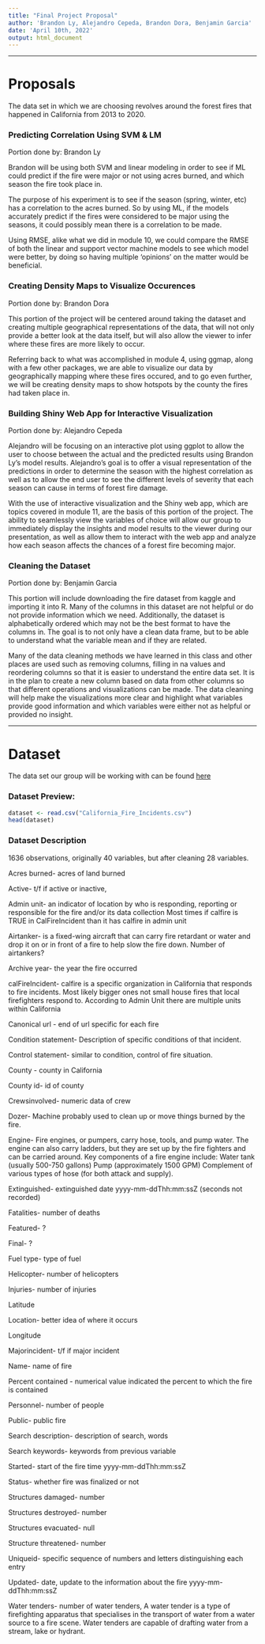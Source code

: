 ```yaml
---
title: "Final Project Proposal"
author: 'Brandon Ly, Alejandro Cepeda, Brandon Dora, Benjamin Garcia'
date: 'April 10th, 2022'
output: html_document
---
```


---

# Proposals

The data set in which we are choosing revolves around the forest fires that 
happened in California from 2013 to 2020.

### Predicting Correlation Using SVM & LM

Portion done by: Brandon Ly

Brandon will be using both SVM and linear modeling in order to see if ML could 
predict if the fire were major or not using acres burned, and which season the 
fire took place in.

The purpose of his experiment is to see if the season (spring, winter, etc) has a 
correlation to the acres burned. So by using ML, if the models accurately 
predict if the fires were considered to be major using the seasons, it could 
possibly mean there is a correlation to be made.

Using RMSE, alike what we did in module 10, we could compare the RMSE of both the 
linear and support vector machine models to see which model were better, by 
doing so having multiple 'opinions' on the matter would be beneficial.

### Creating Density Maps to Visualize Occurences

Portion done by: Brandon Dora

This portion of the project will be centered around taking the dataset and 
creating multiple geographical representations of the data, that will not only 
provide a better look at the data itself, but will also allow the viewer to infer 
where these fires are more likely to occur.

Referring back to what was accomplished in module 4, using ggmap, along with a 
few other packages, we are able to visualize our data by geographically mapping 
where these fires occured, and to go even further, we will be creating density 
maps to show hotspots by the county the fires had taken place in.

### Building Shiny Web App for Interactive Visualization

Portion done by: Alejandro Cepeda

Alejandro will be focusing on an interactive plot using ggplot to allow the user 
to choose between the actual and the predicted results using Brandon Ly's model 
results. Alejandro's goal is to offer a visual representation of the predictions 
in order to determine the season with the highest correlation as well as to allow 
the end user to see the different levels of severity that each season can cause 
in terms of forest fire damage.

With the use of interactive visualization and the Shiny web app, which are topics 
covered in module 11, are the basis of this portion of the project. The ability to 
seamlessly view the variables of choice will allow our group to immediately 
display the insights and model results to the viewer during our presentation, as 
well as allow them to interact with the web app and analyze how each season affects 
the chances of a forest fire becoming major.

### Cleaning the Dataset

Portion done by: Benjamin Garcia

This portion will include downloading the fire dataset from kaggle and importing it into R.
Many of the columns in this dataset are not helpful or do not provide information which
we need. Additionally, the dataset is alphabetically ordered which may not be the
best format to have the columns in. The goal is to not only have a clean data frame,
but to be able to understand what the variable mean and if they are related.

Many of the data cleaning methods we have learned in this class and other
places are used such as removing columns, filling in na values and 
reordering columns so that it is easier to understand the entire
data set. It is in the plan to create a new column based on data from
other columns so that different operations and visualizations can be made.
The data cleaning will help make the visualizations more clear and highlight
what variables provide good information and which variables were either not as helpful
or provided no insight.

---

# Dataset

The data set our group will be working with can be found [here](https://www.kaggle.com/datasets/ananthu017/california-wildfire-incidents-20132020?select=California_Fire_Incidents.csv)

### Dataset Preview:
```r
dataset <- read.csv("California_Fire_Incidents.csv")
head(dataset)
```

### Dataset Description
1636 observations, originally 40 variables, but after cleaning 28 variables.

Acres burned- acres of land burned

Active- t/f if active or inactive, 

Admin unit- an indicator of location by who is responding, reporting or responsible for the fire and/or its data collection Most times if calfire is TRUE in CalFireIncident than it has calfire in admin unit

Airtanker- is a fixed-wing aircraft that can carry fire retardant or water and drop it on or in front of a fire to help slow the fire down. Number of airtankers?

Archive year- the year the fire occurred

calFireIncident- calfire is a specific organization in California that responds to fire incidents. Most likely bigger ones not small house fires that local firefighters respond to. According to Admin Unit there are multiple units within California

Canonical url - end of url specific for each fire

Condition statement- Description of specific conditions of that incident.

Control statement- similar to condition, control of fire situation.

County - county in California

County id- id of county

Crewsinvolved- numeric data of crew

Dozer-  Machine probably used to clean up or move things burned by the fire.

Engine- Fire engines, or pumpers, carry hose, tools, and pump water. The engine can also carry ladders, but they are set up by the fire fighters and can be carried 
around.  Key components of a fire engine include: Water tank (usually 500-750 gallons) Pump (approximately 1500 GPM) Complement of various types of hose (for both 
attack and supply).

Extinguished- extinguished date yyyy-mm-ddThh:mm:ssZ (seconds not recorded)

Fatalities- number of deaths

Featured- ? 

Final- ? 

Fuel type- type of fuel

Helicopter- number of helicopters

Injuries- number of injuries

Latitude

Location- better idea of where it occurs

Longitude

Majorincident- t/f if major incident

Name- name of fire

Percent contained - numerical value indicated the percent to which the fire is contained

Personnel- number of people

Public- public fire

Search description- description of search, words

Search keywords- keywords from previous variable

Started- start of the fire time yyyy-mm-ddThh:mm:ssZ 

Status- whether fire was finalized or not

Structures damaged- number

Structures destroyed- number

Structures evacuated- null

Structure threatened- number

Uniqueid- specific sequence of numbers and letters distinguishing each entry

Updated- date, update to the information about the fire yyyy-mm-ddThh:mm:ssZ

Water tenders- number of water tenders, A water tender is a type of firefighting apparatus that specialises in the transport of water from a water source to a fire 
scene. Water tenders are capable of drafting water from a stream, lake or hydrant.

